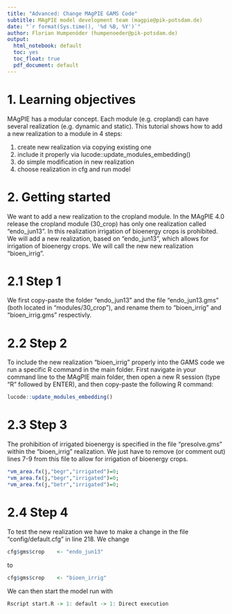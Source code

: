 ```yaml
---
title: "Advanced: Change MAgPIE GAMS Code"
subtitle: MAgPIE model development team (magpie@pik-potsdam.de)
date: "`r format(Sys.time(), '%d %B, %Y')`"
author: Florian Humpenöder (humpenoeder@pik-potsdam.de)
output:
  html_notebook: default
  toc: yes
  toc_float: true
  pdf_document: default
---
```


# 1. Learning objectives

MAgPIE has a modular concept. Each module (e.g. cropland) can have several realization (e.g. dynamic and static).
This tutorial shows how to add a new realization to a module in 4 steps:

1. create new realization via copying existing one
2. include it properly via lucode::update_modules_embedding()
3. do simple modification in new realization
4. choose realization in cfg and run model

# 2. Getting started

We want to add a new realization to the cropland module.
In the MAgPIE 4.0 release the cropland module (30_crop) has only one realization called "endo_jun13". In this realization irrigation of bioenergy crops is prohibited. We will add a new realization, based on "endo_jun13", which allows for irrigation of bioenergy crops. We will call the new new realization "bioen_irrig".

# 2.1 Step 1
We first copy-paste the folder "endo_jun13" and the file "endo_jun13.gms" (both located in "modules/30_crop"), and rename them to "bioen_irrig" and "bioen_irrig.gms" respectivly.

# 2.2 Step 2
To include the new realization "bioen_irrig" properly into the GAMS code we run a specific R command in the main folder. First navigate in your command line to the MAgPIE main folder, then open a new R session (type "R" followed by ENTER), and then copy-paste the following R command:
```r
lucode::update_modules_embedding()
```

# 2.3 Step 3
The prohibition of irrigated bioenergy is specified in the file "presolve.gms" within the "bioen_irrig" realization.
We just have to remove (or comment out) lines 7-9 from this file to allow for irrigation of bioenergy crops. 

```r
*vm_area.fx(j,"begr","irrigated")=0;
*vm_area.fx(j,"begr","irrigated")=0;
*vm_area.fx(j,"betr","irrigated")=0;
```

# 2.4 Step 4
To test the new realization we have to make a change in the file "config/default.cfg" in line 218.
We change 
```r
cfg$gms$crop    <- "endo_jun13"
```
to 
```r
cfg$gms$crop    <- "bioen_irrig"
```
We can then start the model run with 
```r
Rscript start.R -> 1: default -> 1: Direct execution
```